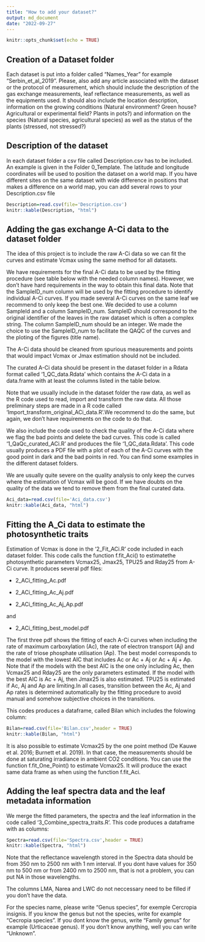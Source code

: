 ```yaml
---
title: "How to add your dataset?"
output: md_document
date: "2022-09-27"
---
```


```r
knitr::opts_chunk$set(echo = TRUE)
```

## Creation of a Dataset folder

Each dataset is put into a folder called "Names_Year" for example "Serbin_et_al_2019". 
Please, also add any article associated with the dataset or the protocol of measurement, which should include the description of the gas exchange measurements, leaf reflectance measurements, as well as the equipments used. It should also include the location description, information on the growing conditions (Natural environment? Green house? Agricultural or experimental field? Plants in pots?) and information on the species (Natural species, agricultural species) as well as the status of the plants (stressed, not stressed?)

## Description of the dataset

In each dataset folder a csv file called Description.csv has to be included. An example is given in the Folder 0_Template. The latitude and longitude coordinates will be used to position the dataset on a world map.
If you have different sites on the same dataset with wide difference in positions that makes a difference on a world map, you can add several rows to your Description.csv file

```r
Description=read.csv(file='Description.csv')
knitr::kable(Description, "html")
```

## Adding the gas exchange A-Ci data to the dataset folder

The idea of this project is to include the raw A-Ci data so we can fit the curves and estimate Vcmax using the same method for all datasets.

We have requirements for the final A-Ci data to be used by the fitting procedure (see table below with the needed column names). However, we don't have hard requirements in the way to obtain this final data. Note that the SampleID_num column will be used by the fitting procedure to identify individual A-Ci curves. If you made several A-Ci curves on the same leaf we recommend to only keep the best one. We decided to use a column SampleId and a column SampleID_num. SampleID should correspond to the original identifier of the leaves in the raw dataset which is often a complex string. The column SampleID_num should be an integer. We made the choice to use the SampleID_num to facilitate the QAQC of the curves and the ploting of the figures (title name). 

The A-Ci data should be cleaned from spurious measurements and points that would impact Vcmax or Jmax estimation should not be included. 

The curated A-Ci data should be present in the dataset folder in a Rdata format called '1_QC_data.Rdata' which contains the A-Ci data in a data.frame with at least the columns listed in the table below.

Note that we usually include in the dataset folder the raw data, as well as the R code used to read, import and transform the raw data. All those preliminary steps are made in a R code called 'Import_transform_original_ACi_data.R'.We recommend to do the same, but again, we don't have requirements on the code to do that.

We also include the code used to check the quality of the A-Ci data where we flag the bad points and delete the bad curves. This code is called '1_QaQc_curated_ACi.R' and produces the file '1_QC_data.Rdata'. This code usually produces a PDF file with a plot of each of the A-Ci curves with the good point in dark and the bad points in red. You can find some examples in the different dataset folders.

We are usually quite severe on the quality analysis to only keep the curves where the estimation of Vcmax will be good. If we have doubts on the quality of the data we tend to remove them from the final curated data.

```r
Aci_data=read.csv(file='Aci_data.csv')
knitr::kable(Aci_data, "html")
```



## Fitting the A_Ci data to estimate the photosynthetic traits

Estimation of Vcmax is done in the '2_Fit_ACi.R' code included in each dataset folder.
This code calls the function f.fit_Aci() to estimatethe photosynthetic parameters Vcmax25, Jmax25, TPU25 and Rday25 from A-Ci curve.  It produces several pdf files:

-   2_ACi_fitting_Ac.pdf

-   2_ACi_fitting_Ac_Aj.pdf

-   2_ACi_fitting_Ac_Aj_Ap.pdf

and

-   2_ACi_fitting_best_model.pdf

The first three pdf shows the fitting of each A-Ci curves when including the rate of maximum carboxylation (Ac), the rate of electron transport (Aj) and the rate of triose phosphate utilisation (Ap). The best model corresponds to the model with the lowest AIC that includes Ac or Ac + Aj or Ac + Aj + Ap. Note that if the models with the best AIC is the one only including Ac, then Vcmax25 and Rday25 are the only parameters estimated. If the model with the best AIC is Ac + Aj, then Jmax25 is also estimated. TPU25 is estimated if Ac, Aj and Ap are limiting.In all cases, transition between the Ac, Aj and Ap rates is determined automatically by the fitting procedure to avoid manual and somehow subjective choices in the transitions.

This codes produces a dataframe, called Bilan which includes the folowing column: 

```r
Bilan=read.csv(file='Bilan.csv',header = TRUE)
knitr::kable(Bilan, "html")
```
It is also possible to estimate Vcmax25 by the one point method (De Kauwe et al. 2016; Burnett et al. 2019).
In that case, the measurements should be done at saturating irradiance in ambient CO2 conditions. You can use the function f.fit_One_Point() to estimate Vcmax25. It will produce the exact same data frame as when using the function f.fit_Aci.

## Adding the leaf spectra data and the leaf metadata information


We merge the fitted parameters, the spectra and the leaf information in the code called '3_Combine_spectra_traits.R'.
This code produces a dataframe with as columns:


```r
Spectra=read.csv(file='Spectra.csv',header = TRUE)
knitr::kable(Spectra, "html")
```

Note that the reflectance wavelength stored in the Spectra data should be from 350 nm to 2500 nm with 1 nm interval.
If you dont have values for 350 nm to 500 nm or from 2400 nm to 2500 nm, that is not a problem, you can put NA in those wavelengths. 

The columns LMA, Narea and LWC do not neccessary need to be filled if you don't have the data. 

For the species name, please write "Genus species", for exemple Cercropia insignis. If you know the genus but not the species, write for example "Cecropia species". If you dont know the genus, write "Family genus" for example (Urticaceae genus). If you don't know anything, well you can write "Unknown".

